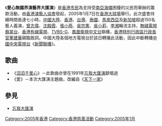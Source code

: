 {{電視節目信息框
| bgcolour  = #808080
| 名稱       = 愛心無國界演藝界大匯演
| 原名       = 
| 圖片       = 
| 圖說       = 
| 類型       = 慈善籌款節目
| 原創       = 
| 發展       = 
| 導演       = 
| 主持       = [[曾志偉|曾志偉]]、[[沈殿霞|沈殿霞]]、[[張小燕_(臺灣)|張小燕]]、[[吳宗憲|吳宗憲]]、[[吳小莉|吳小莉]]、[[李湘_(主持人)|李湘]]
| 演出       = 
| 配音       = 
| 旁白       = 
| 主題曲     = 愛
| 片頭曲     = 
| 片尾曲     = 
| 作詞       = [[鄭國江|鄭國江]]、[[陳煥昌|陳煥昌]]（小蟲）
| 作曲       = [[邁克尔·傑克逊|邁克尔·傑克逊]]、[[萊諾·李奇|萊諾·李奇]]
| 國家       = {{HKG}}
| 地區       = 
| 語言       = [[香港粵語|香港粵語]]為主
| 季數       =
| 系列數     =
| 輯數       =
| 集數       =
| 每集列表   = 
| 執行製片   = 
| 製片人     = 
| 監製       = 
| 副製片人   = 
| 共同製片人 = 
| 編審       = 
| 剪輯       = 
| 外景       = 
| 機位       = 
| 每集長     = 
| 頻道       = 
| 電視網     = 
| 電視台     = 
| 視頻制式   = 
| 音頻制式   = 
| 首播國家   = 
| 首播地區   = {{HKG}}
| 開始       = 
| 結束       = 
| 播出時間   = 2005年1月7日 
| 晚於       = 
| 早於       = 
| 相關劇集     = 
| 中國大陸名稱 = 
| 台灣名稱     = 
| 港澳名稱     = 
| 馬新名稱     = 
| 官方網站     = 
| imdb_id    = 
| tv_com_id  = 
}}
《'''愛心無國界演藝界大匯演'''》是[[香港市民|香港市民]]為支持受[[2004年印度洋大地震|南亞海嘯]]困擾的災民而舉辦的籌款活動，由[[香港演藝人協會|香港演藝人協會]]發起，2005年1月7日在[[香港大球場|香港大球場]]舉行。此次盛會持續時間長達七小時，[[中國大陸|中國大陸]]、[[香港|香港]]、[[台灣|台灣]]、[[泰國|泰國]]、[[馬來西亞|馬來西亞]]及[[新加坡|新加坡]]超過150名藝人義演，[[曾志偉|曾志偉]]、[[沈殿霞|沈殿霞]]、[[張小燕_(臺灣)|張小燕]]、[[吳宗憲|吳宗憲]]、[[吳小莉|吳小莉]]、[[李湘_(主持人)|李湘]]輪流主持，[[無綫電視翡翠台|無綫電視翡翠台]]、[[香港有線電視|香港有線電視]]、[[TVBS-G|TVBS-G]]、[[鳳凰衛視中文台|鳳凰衛視中文台]]聯播，[[香港特別行政區行政長官|香港特別行政區行政長官]][[董建華|董建華]]親臨致詞。中國大陸各個地方電視台於該日轉播此活動，因此中斷轉播[[中國中央電視台|中國中央電視台]]《[[新聞聯播|新聞聯播]]》。

==歌曲 ==
*《[[滔滔千里心|滔滔千里心]]》－此歌曲亦曾在1991年[[忘我大匯演|忘我大匯演]]獻唱過
*《愛》－本次大匯演主題曲，改編自《[[天下一家|天下一家]]》

== 參見 ==
*[[忘我大匯演|忘我大匯演]]

[[Category:2005年香港|Category:2005年香港]]
[[Category:香港慈善活動|Category:香港慈善活動]]
[[Category:2005年1月|Category:2005年1月]]